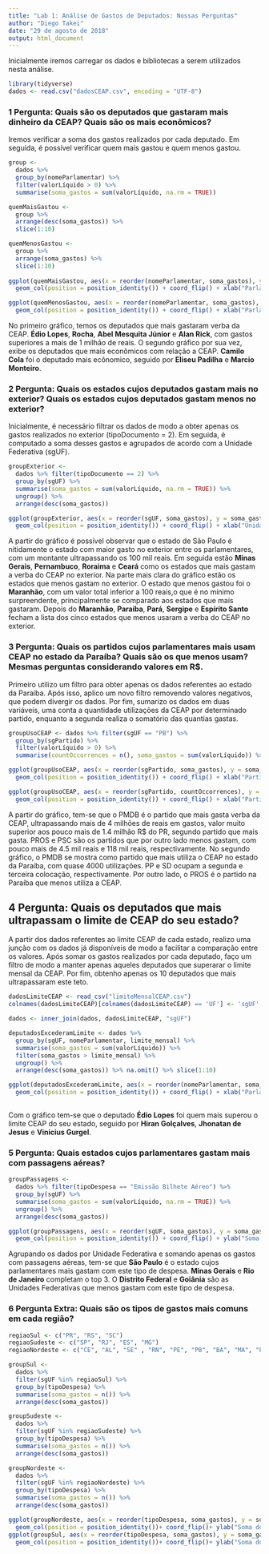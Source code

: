 ```yaml
---
title: "Lab 1: Análise de Gastos de Deputados: Nossas Perguntas"
author: "Diego Takei"
date: "29 de agosto de 2018"
output: html_document
---
```


Inicialmente iremos carregar os dados e bibliotecas a serem utilizados nesta análise.
```r
library(tidyverse)
dados <- read.csv("dadosCEAP.csv", encoding = "UTF-8")
```

### 1 Pergunta: Quais são os deputados que gastaram mais dinheiro da CEAP? Quais são os mais econômicos? 
Iremos verificar a soma dos gastos realizados por cada deputado. Em seguida, é possível verificar quem mais gastou e quem menos gastou.
```r

group <-
  dados %>%
  group_by(nomeParlamentar) %>%
  filter(valorLíquido > 0) %>%
  summarise(soma_gastos = sum(valorLíquido, na.rm = TRUE))

quemMaisGastou <-
  group %>%
  arrange(desc(soma_gastos)) %>%
  slice(1:10)

quemMenosGastou <-
  group %>%
  arrange(soma_gastos) %>%
  slice(1:10)
  
ggplot(quemMaisGastou, aes(x = reorder(nomeParlamentar, soma_gastos), y = soma_gastos, fill = -soma_gastos)) + 
  geom_col(position = position_identity()) + coord_flip() + xlab("Parlamentares") 

ggplot(quemMenosGastou, aes(x = reorder(nomeParlamentar, soma_gastos), y = soma_gastos, fill = -soma_gastos)) + 
  geom_col(position = position_identity()) + coord_flip() + xlab("Parlamentares")

```  

No primeiro gráfico, temos os deputados que mais gastaram verba da CEAP. **Édio Lopes**, **Rocha**, **Abel Mesquita Júnior** e **Alan Rick**, com gastos superiores a mais de 1 milhão de reais.
O segundo gráfico por sua vez, exibe os deputados que mais econômicos com relação a CEAP. **Camilo Cola** foi o deputado mais ecônomico, seguido por **Eliseu Padilha** e **Marcio Monteiro**.

### 2 Pergunta: Quais os estados cujos deputados gastam mais no exterior? Quais os estados cujos deputados gastam menos no exterior?

Inicialmente, é necessário filtrar os dados de modo a obter apenas os gastos realizados no exterior (tipoDocumento = 2). Em seguida, é computado a soma desses gastos e agrupados de acordo com a Unidade Federativa (sgUF).
```r

groupExterior <-
  dados %>% filter(tipoDocumento == 2) %>%
  group_by(sgUF) %>%
  summarise(soma_gastos = sum(valorLíquido, na.rm = TRUE)) %>%
  ungroup() %>%
  arrange(desc(soma_gastos))

ggplot(groupExterior, aes(x = reorder(sgUF, soma_gastos), y = soma_gastos, fill = -soma_gastos)) + 
  geom_col(position = position_identity()) + coord_flip() + xlab("Unidade Federativa") + ylab("Soma dos gastos realizados no exterior") + labs(fill = "Soma do Gastos") 
```

A partir do gráfico é possível observar que o estado de São Paulo é nitidamente o estado com maior gasto no exterior entre os parlamentares, com um montante ultrapassando os 100 mil reais. Em seguida estão **Minas Gerais**, **Pernambuco**, **Roraima** e **Ceará** como os estados que mais gastam a verba do CEAP no exterior.
Na parte mais clara do gráfico estão os estados que menos gastam no exterior. O estado que menos gastou foi o **Maranhão**, com um valor total inferior a 100 reais,o que é no mínimo surpreendente, principalmente se comparado aos estados que mais gastaram. Depois do **Maranhão**, **Paraíba**, **Pará**, **Sergipe** e **Espírito Santo** fecham a lista dos cinco estados que menos usaram a verba do CEAP no exterior.

### 3 Pergunta: Quais os partidos cujos parlamentares mais usam CEAP no estado da Paraíba? Quais são os que menos usam? Mesmas perguntas considerando valores em R$.

Primeiro utilizo um filtro para obter apenas os dados referentes ao estado da Paraíba. Após isso, aplico um novo filtro removendo valores negativos, que podem divergir os dados. Por fim, sumarizo os dados em duas variáveis, uma conta a quantidade utilizações da CEAP por determinado partido, enquanto a segunda realiza o somatório das quantias gastas.
```r

groupUsoCEAP <- dados %>% filter(sgUF == "PB") %>%
  group_by(sgPartido) %>% 
  filter(valorLíquido > 0) %>%
  summarise(countOccorrences = n(), soma_gastos = sum(valorLíquido)) %>% na.omit()

ggplot(groupUsoCEAP, aes(x = reorder(sgPartido, soma_gastos), y = soma_gastos, fill = -soma_gastos)) + 
  geom_col(position = position_identity()) + coord_flip() + xlab("Partido") + ylab("Soma dos gastos realizados no exterior") + labs(fill = "Total dos Gastos") 

ggplot(groupUsoCEAP, aes(x = reorder(sgPartido, countOccorrences), y = countOccorrences, fill = -countOccorrences)) + 
  geom_col(position = position_identity()) + coord_flip() + xlab("Partido") + ylab("Soma dos gastos realizados no exterior") + labs(fill = "Total dos Gastos")

```

A partir do gráfico, tem-se que o PMDB é o partido que mais gasta verba da CEAP, ultrapassando mais de 4 milhões de reais em gastos, valor muito superior aos pouco mais de 1.4 milhão R$ do PR, segundo partido que mais gasta. PROS e PSC são os partidos que por outro lado menos gastam, com pouco mais de 4.5 mil reais e 118 mil reais, respectivamente.
No segundo gráfico, o PMDB se mostra como partido que mais utiliza o CEAP no estado da Paraíba, com quase 4000 utilizações. PP e SD ocupam a segunda e terceira colocação, respectivamente. Por outro lado, o PROS é o partido na Paraíba que menos utiliza a CEAP.

## 4 Pergunta: Quais os deputados que mais ultrapassam o limite de CEAP do seu estado?

A partir dos dados referentes ao limite CEAP de cada estado, realizo uma junção com os dados já disponíveis de modo a facilitar a comparação entre os valores. Após somar os gastos realizados por cada deputado, faço um filtro de modo a manter apenas aqueles deputados que superarar o limite mensal da CEAP. Por fim, obtenho apenas os 10 deputados que mais ultrapassaram este teto.

```r
dadosLimiteCEAP <- read_csv("limiteMensalCEAP.csv")
colnames(dadosLimiteCEAP)[colnames(dadosLimiteCEAP) == 'UF'] <- 'sgUF'

dados <- inner_join(dados, dadosLimiteCEAP, "sgUF")

deputadosExcederamLimite <- dados %>% 
  group_by(sgUF, nomeParlamentar, limite_mensal) %>%
  summarise(soma_gastos = sum(valorLíquido)) %>% 
  filter(soma_gastos > limite_mensal) %>%
  ungroup() %>%
  arrange(desc(soma_gastos)) %>% na.omit() %>% slice(1:10)

ggplot(deputadosExcederamLimite, aes(x = reorder(nomeParlamentar, soma_gastos), y = soma_gastos, fill = -soma_gastos)) + 
  geom_col(position = position_identity()) + coord_flip() + xlab("Parlamentares") 
  
```

Com o gráfico tem-se que o deputado **Édio Lopes** foi quem mais superou o limite CEAP do seu estado, seguido por **Hiran Golçalves**, **Jhonatan de Jesus** e **Vinicius Gurgel**.


### 5 Pergunta: Quais estados cujos parlamentares gastam mais com passagens aéreas?

```r
groupPassagens <-
  dados %>% filter(tipoDespesa == "Emissão Bilhete Aéreo") %>%
  group_by(sgUF) %>%
  summarise(soma_gastos = sum(valorLíquido, na.rm = TRUE)) %>%
  ungroup() %>%
  arrange(desc(soma_gastos))

ggplot(groupPassagens, aes(x = reorder(sgUF, soma_gastos), y = soma_gastos, fill = -soma_gastos)) + 
  geom_col(position = position_identity()) + coord_flip() + ylab("Soma dos gastos") + xlab("Unidade Federativa")+ labs(fill = "Total dos Gastos") 
```

Agrupando os dados por Unidade Federativa e somando apenas os gastos com passagens aéreas, tem-se que **São Paulo** é o estado cujos parlamentares mais gastam com este tipo de despesa. **Minas Gerais** e **Rio de Janeiro** completam o top 3. O **Distrito Federal** e **Goiânia** são as Unidades Federativas que menos gastam com este tipo de despesa.


### 6 Pergunta Extra: Quais são os tipos de gastos mais comuns em cada região?

```r
regiaoSul <- c("PR", "RS", "SC")
regiaoSudeste <- c("SP", "RJ", "ES", "MG")
regiaoNordeste <- c("CE", "AL", "SE" , "RN", "PE", "PB", "BA", "MA", "PI")

groupSul <- 
  dados %>%
  filter(sgUF %in% regiaoSul) %>% 
  group_by(tipoDespesa) %>% 
  summarise(soma_gastos = n()) %>%
  arrange(desc(soma_gastos)) 

groupSudeste <- 
  dados %>%
  filter(sgUF %in% regiaoSudeste) %>% 
  group_by(tipoDespesa) %>% 
  summarise(soma_gastos = n()) %>%
  arrange(desc(soma_gastos))

groupNordeste <- 
  dados %>%
  filter(sgUF %in% regiaoNordeste) %>% 
  group_by(tipoDespesa) %>% 
  summarise(soma_gastos = n()) %>%
  arrange(desc(soma_gastos))

ggplot(groupNordeste, aes(x = reorder(tipoDespesa, soma_gastos), y = soma_gastos, fill = -soma_gastos)) + 
  geom_col(position = position_identity())+ coord_flip()+ ylab("Soma dos gastos") + xlab("Tipo despesa")+ theme(axis.text.x = element_text(angle = 90, hjust = 1))+ labs(fill = "Total dos Gastos") 
ggplot(groupSul, aes(x = reorder(tipoDespesa, soma_gastos), y = soma_gastos, fill = -soma_gastos)) + 
  geom_col(position = position_identity())+ coord_flip()+ ylab("Soma dos gastos") + xlab("Tipo despesa")+ theme(axis.text.x = element_text(angle = 90, hjust = 1))+ labs(fill = "Total dos Gastos")

```